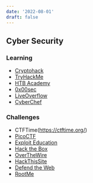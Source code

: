 ```yaml
---
date: '2022-08-01'
draft: false
---
```


## Cyber Security 

### Learning 
* [Cryptohack](https://cryptohack.org/)
* [TryHackMe](https://tryhackme.com/)
* [HTB Academy](https://academy.hackthebox.eu/)
* [0x00sec](https://0x00sec.org/)
* [LiveOverflow](https://www.youtube.com/@LiveOverflow)
* [CyberChef](https://gchq.github.io/CyberChef/)

### Challenges
* CTFTime(https://ctftime.org/)
* [PicoCTF](https://picoctf.org/)
* [Exploit Education](https://exploit.education/)
* [Hack the Box](https://www.hackthebox.eu/)
* [OverTheWire](https://overthewire.org/wargames/)
* [HackThisSite](https://www.hackthissite.org/)
* [Defend the Web](https://defendtheweb.net/)
* [RootMe](https://www.root-me.org/?lang=en)

